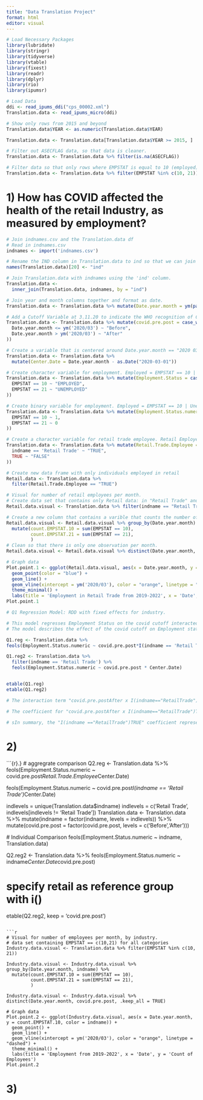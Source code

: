 ```yaml
---
title: "Data Translation Project"
format: html
editor: visual
---
```


```r
# Load Necessary Packages
library(lubridate)
library(stringr)
library(tidyverse)
library(vtable)
library(fixest)
library(readr)
library(dplyr)
library(rio)
library(ipumsr)
```

```r
# Load Data
ddi <- read_ipums_ddi("cps_00002.xml")
Translation.data <- read_ipums_micro(ddi)

# Show only rows from 2015 and beyond 
Translation.data$YEAR <- as.numeric(Translation.data$YEAR)

Translation.data <- Translation.data[Translation.data$YEAR >= 2015, ]

# Filter out ASECFLAG data, so that data is cleaner. 
Translation.data <- Translation.data %>% filter(is.na(ASECFLAG))

# Filter data so that only rows where EMPSTAT is equal to 10 (employed) or 21 (unemployed) are included. 
Translation.data <- Translation.data %>% filter(EMPSTAT %in% c(10, 21))
```

# 1) How has COVID affected the health of the retail Industry, as measured by employment?

```r
# Join indnames.csv and the Translation.data df
# Read in indnames.csv
indnames <- import('indnames.csv')

# Rename the IND column in Translation.data to ind so that we can join them, using names()[].
names(Translation.data)[20] <- "ind"

# Join Translation.data with indnames using the 'ind' column.
Translation.data <- 
  inner_join(Translation.data, indnames, by = "ind")
```

```r
# Join year and month columns together and format as date.
Translation.data <- Translation.data %>% mutate(Date.year.month = ym(paste0(YEAR, '/',MONTH)))

# Add a Cutoff Variable at 3.11.20 to indicate the WHO recognition of COVId as a global pandemic. # need to edit. 
Translation.data <- Translation.data %>% mutate(covid.pre.post = case_when(
  Date.year.month <= ym('2020/03') ~ "Before",
  Date.year.month > ym('2020/03') ~ "After"
))

# Create a variable that is centered around Date.year.month == "2020 03)
Translation.data <- Translation.data %>%
  mutate(Center.Date = Date.year.month - as.Date("2020-03-01"))

# Create character variable for employment. Employed = EMPSTAT == 10 | Unemployed = EMPSTAT == 21
Translation.data <- Translation.data %>% mutate(Employment.Status = case_when(
  EMPSTAT == 10 ~ "EMPLOYED",
  EMPSTAT == 21 ~ "UNEMPLOYED"
))

# Create binary variable for employment. Employed = EMPSTAT == 10 | Unemployed = EMPSTAT == 21
Translation.data <- Translation.data %>% mutate(Employment.Status.numeric = case_when(
  EMPSTAT == 10 ~ 1,
  EMPSTAT == 21 ~ 0
))

# Create a character variable for retail trade employee. Retail Employee = indname == 'Retail Trade' 
Translation.data <- Translation.data %>% mutate(Retail.Trade.Employee = case_when(
  indname == 'Retail Trade' ~ "TRUE",
  TRUE ~ "FALSE"
))

# Create new data frame with only individuals employed in retail
Retail.data <- Translation.data %>% 
  filter(Retail.Trade.Employee == "TRUE")
```

```r
# Visual for number of retail employees per month.
# Create data set that contains only Retail data: in "Retail Trade" and EMPSTAT == 10 and 21
Retail.data.visual <- Translation.data %>% filter(indname == "Retail Trade" & EMPSTAT %in% c(10, 21))

# Create a new column that contains a varible that counts the number of retail employees, per month. 
Retail.data.visual <- Retail.data.visual %>% group_by(Date.year.month) %>%
  mutate(count.EMPSTAT.10 = sum(EMPSTAT == 10),
         count.EMPSTAT.21 = sum(EMPSTAT == 21),
         )
# Clean so that there is only one observation per month.
Retail.data.visual <- Retail.data.visual %>% distinct(Date.year.month, covid.pre.post, .keep_all = TRUE)

# Graph data
Plot.point.1 <- ggplot(Retail.data.visual, aes(x = Date.year.month, y = count.EMPSTAT.10)) +
  geom_point(color = "blue") +
  geom_line() +
  geom_vline(xintercept = ym('2020/03'), color = "orange", linetype = "dashed") +
  theme_minimal() +
  labs(title = 'Employment in Retail Trade from 2019-2022', x = 'Date', y = 'Count of Retail Trade Employees')
Plot.point.1
```

```r
# Q1 Regression Model: RDD with fixed effects for industry.

# This model regresses Employment Status on the covid cutoff interacted with an indicator variable that takes a value of 1 if indname = Retail Trade, and 0 if not, and an interaction with the running variable, time, which has been centered around the cutoff date (2020/03).
# The model describes the effect of the covid cutoff on Employment status for the retail industry compared to all other industries in the data set. 

Q1.reg <- Translation.data %>%
feols(Employment.Status.numeric ~ covid.pre.post*I(indname == 'Retail Trade')*Center.Date)

Q1.reg2 <- Translation.data %>%
  filter(indname == 'Retail Trade') %>%
  feols(Employment.Status.numeric ~ covid.pre.post * Center.Date)


etable(Q1.reg)
etable(Q1.reg2)
```

```r
# The interaction term "covid.pre.postAfter x I(indname=="RetailTrade")TRUE" does not have a statistically significant effect at conventional levels (p > 0.05). This suggests that there is no strong evidence to support a differential effect of the post-COVID-19 period specifically for the "Retail Trade" industry compared to other industries. In other words, the impact of the post-COVID-19 period on the dependent variable is not significantly different between the "Retail Trade" industry and the other industries included in the analysis.

# The coefficient for "covid.pre.postAfter x I(indname=="RetailTrade")TRUE" (-0.0012, not statistically significant) suggests that there is no strong evidence to support a differential effect of the post-COVID-19 period specifically for the "Retail Trade" industry compared to the reference category. In other words, the impact of the post-COVID-19 period on the dependent variable does not significantly vary between the "Retail Trade" industry and other industries.

# sIn summary, the "I(indname =="RetailTrade")TRUE" coefficient represents the baseline effect of the "Retail Trade" industry compared to the reference category, while the "covid.pre.postAfter x I(indname=="RetailTrade")TRUE" coefficient captures the additional differential effect of the post-COVID-19 period specifically for the "Retail Trade" industry.
```

# 2)

```{r}.}
 # aggregrate comparison
Q2.reg <- Translation.data %>% 
  feols(Employment.Status.numeric ~ covid.pre.post*Retail.Trade.Employee*Center.Date)

feols(Employment.Status.numeric ~ covid.pre.post*I(indname == 'Retail Trade')*Center.Date)

indlevels = unique(Translation.data$indname)
indlevels = c('Retail Trade', indlevels[indlevels != 'Retail Trade'])
Translation.data <- Translation.data %>%
  mutate(indname = factor(indname, levels = indlevels)) %>%
  mutate(covid.pre.post = factor(covid.pre.post, levels = c('Before','After')))

  # Individual Comparison
feols(Employment.Status.numeric ~ indname, Translation.data)

Q2.reg2 <- Translation.data %>% 
feols(Employment.Status.numeric ~ indname*Center.Date*covid.pre.post)

# specify retail as reference group with i() 

etable(Q2.reg2, keep = 'covid.pre.post')
```

```r
# Visual for number of employees per month, by industry. 
# data set containing EMPSTAT == c(10,21) for all categories
Industry.data.visual <- Translation.data %>% filter(EMPSTAT %in% c(10, 21))

Industry.data.visual <- Industry.data.visual %>% group_by(Date.year.month, indname) %>%
  mutate(count.EMPSTAT.10 = sum(EMPSTAT == 10),
         count.EMPSTAT.21 = sum(EMPSTAT == 21),
         )

Industry.data.visual <- Industry.data.visual %>% distinct(Date.year.month, covid.pre.post, .keep_all = TRUE)

# Graph data
Plot.point.2 <- ggplot(Industry.data.visual, aes(x = Date.year.month, y = count.EMPSTAT.10, color = indname)) +
  geom_point() +
  geom_line() +
  geom_vline(xintercept = ym('2020/03'), color = "orange", linetype = "dashed") +
  theme_minimal() +
  labs(title = 'Employment from 2019-2022', x = 'Date', y = 'Count of Employees')
Plot.point.2
```

# 3) 

```r

```
